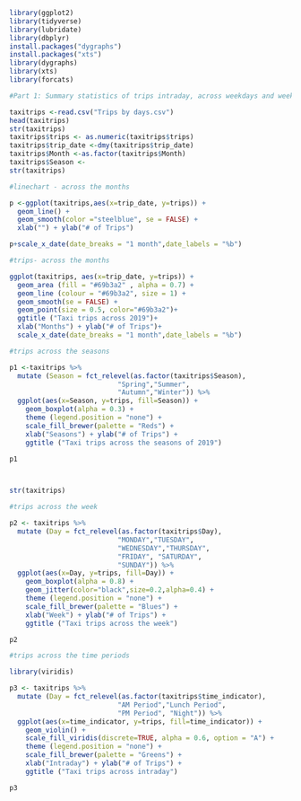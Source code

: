 ```r
library(ggplot2)
library(tidyverse)
library(lubridate)
library(dbplyr)
install.packages("dygraphs")
install.packages("xts")
library(dygraphs)
library(xts)
library(forcats)

```

```r
#Part 1: Summary statistics of trips intraday, across weekdays and weekends 

taxitrips <-read.csv("Trips by days.csv")
head(taxitrips)
str(taxitrips)
taxitrips$trips <- as.numeric(taxitrips$trips)
taxitrips$trip_date <-dmy(taxitrips$trip_date)
taxitrips$Month <-as.factor(taxitrips$Month)
taxitrips$Season <-
str(taxitrips)

```
```r
#linechart - across the months 

p <-ggplot(taxitrips,aes(x=trip_date, y=trips)) +
  geom_line() + 
  geom_smooth(color ="steelblue", se = FALSE) +
  xlab("") + ylab("# of Trips")

p+scale_x_date(date_breaks = "1 month",date_labels = "%b") 

```
```r
#trips- across the months 

ggplot(taxitrips, aes(x=trip_date, y=trips)) +
  geom_area (fill = "#69b3a2" , alpha = 0.7) +
  geom_line (colour = "#69b3a2", size = 1) +
  geom_smooth(se = FALSE) +
  geom_point(size = 0.5, color="#69b3a2")+
  ggtitle ("Taxi trips across 2019")+
  xlab("Months") + ylab("# of Trips")+
  scale_x_date(date_breaks = "1 month",date_labels = "%b") 
```
```r
#trips across the seasons 

p1 <-taxitrips %>%
  mutate (Season = fct_relevel(as.factor(taxitrips$Season),
                           "Spring","Summer",
                           "Autumn","Winter")) %>%
  ggplot(aes(x=Season, y=trips, fill=Season)) +
    geom_boxplot(alpha = 0.3) + 
    theme (legend.position = "none") +
    scale_fill_brewer(palette = "Reds") +
    xlab("Seasons") + ylab("# of Trips") +
    ggtitle ("Taxi trips across the seasons of 2019")

p1




```

```r
str(taxitrips)
```

```r
#trips across the week 

p2 <- taxitrips %>%
  mutate (Day = fct_relevel(as.factor(taxitrips$Day),
                           "MONDAY","TUESDAY",
                           "WEDNESDAY","THURSDAY",
                           "FRIDAY", "SATURDAY",
                           "SUNDAY")) %>%
  ggplot(aes(x=Day, y=trips, fill=Day)) +
    geom_boxplot(alpha = 0.8) + 
    geom_jitter(color="black",size=0.2,alpha=0.4) +
    theme (legend.position = "none") +
    scale_fill_brewer(palette = "Blues") +
    xlab("Week") + ylab("# of Trips") +
    ggtitle ("Taxi trips across the week")

p2

```
```r
#trips across the time periods 

library(viridis)

p3 <- taxitrips %>%
  mutate (Day = fct_relevel(as.factor(taxitrips$time_indicator),
                           "AM Period","Lunch Period",
                           "PM Period", "Night")) %>%
  ggplot(aes(x=time_indicator, y=trips, fill=time_indicator)) +
    geom_violin() +
    scale_fill_viridis(discrete=TRUE, alpha = 0.6, option = "A") +
    theme (legend.position = "none") +
    scale_fill_brewer(palette = "Greens") +
    xlab("Intraday") + ylab("# of Trips") +
    ggtitle ("Taxi trips across intraday")

p3

```


